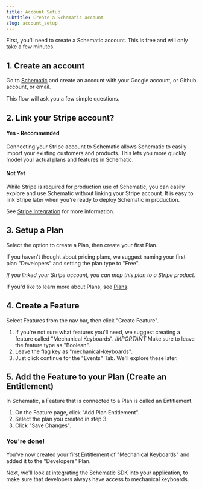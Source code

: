 ```yaml
---
title: Account Setup
subtitle: Create a Schematic account
slug: account_setup
---
```


First, you'll need to create a Schematic account. This is free and will only take a few minutes. 

## 1. Create an account
Go to [Schematic](https://app.schematichq.com/sign-in) and create an account with your Google account, or Github account, or email.

This flow will ask you a few simple questions. 

## 2. Link your Stripe account?

#### Yes - Recommended
Connecting your Stripe account to Schematic allows Schematic to easily import your existing customers and products. This lets you more quickly model your actual plans and features in Schematic.

#### Not Yet
While Stripe is required for production use of Schematic, you can easily explore and use Schematic without linking your Stripe account. It is easy to link Stripe later when you're ready to deploy Schematic in production.

See [Stripe Integration](/integrations/stripe) for more information.

## 3. Setup a Plan

Select the option to create a Plan, then create your first Plan. 

If you haven't thought about pricing plans, we suggest naming your first plan "Developers" and setting the plan type to "Free".

*If you linked your Stripe account, you can map this plan to a Stripe product.*

If you'd like to learn more about Plans, see [Plans](/catalog/plans).

## 4. Create a Feature

Select Features from the nav bar, then click "Create Feature".

1. If you're not sure what features you'll need, we suggest creating a feature called "Mechanical Keyboards". *IMPORTANT* Make sure to leave the feature type as "Boolean".
2. Leave the flag key as "mechanical-keyboards".
3. Just click continue for the "Events" Tab. We'll explore these later.

## 5. Add the Feature to your Plan (Create an Entitlement)

In Schematic, a Feature that is connected to a Plan is called an Entitlement. 

1. On the Feature page, click "Add Plan Entitlement".
2. Select the plan you created in step 3.
3. Click "Save Changes".

### You're done!

You've now created your first Entitlement of "Mechanical Keyboards" and added it to the "Developers" Plan.

Next, we'll look at integrating the Schematic SDK into your application, to make sure that developers always have access to mechanical keyboards.
